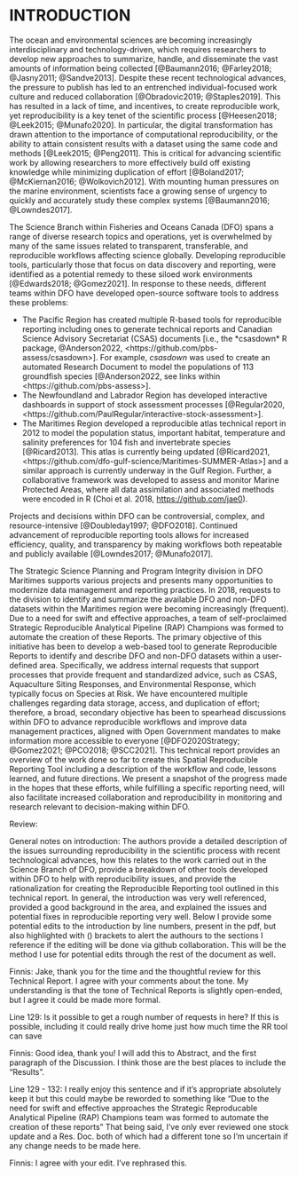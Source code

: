 # INTRODUCTION

The ocean and environmental sciences are becoming increasingly interdisciplinary and technology-driven, which requires researchers to develop new approaches to summarize, handle, and disseminate the vast amounts of information being collected [@Baumann2016; @Farley2018; @Jasny2011; @Sandve2013]. Despite these recent technological advances, the pressure to publish has led to an entrenched individual-focused work culture and reduced collaboration [@Obradovic2019; @Staples2019]. This has resulted in a lack of time, and incentives, to create reproducible work, yet reproducibility is a key tenet of the scientific process [@Heesen2018; @Leek2015; @Munafo2020]. In particular, the digital transformation has drawn attention to the importance of computational reproducibility, or the ability to attain consistent results with a dataset using the same code and methods [@Leek2015; @Peng2011]. This is critical for advancing scientific work by allowing researchers to more effectively build off existing knowledge while minimizing duplication of effort [@Boland2017; @McKiernan2016; @Wolkovich2012]. With mounting human pressures on the marine environment, scientists face a growing sense of urgency to quickly and accurately study these complex systems [@Baumann2016; @Lowndes2017].

The Science Branch within Fisheries and Oceans Canada (DFO) spans a range of diverse research topics and operations, yet is overwhelmed by many of the same issues related to transparent, transferable, and reproducible workflows affecting science globally. Developing reproducible tools, particularly those that focus on data discovery and reporting, were identified as a potential remedy to these siloed work environments [@Edwards2018; @Gomez2021]. In response to these needs, different teams within DFO have developed open-source software tools to address these problems:

* The Pacific Region has created multiple R-based tools for reproducible reporting including ones to generate technical reports and Canadian Science Advisory Secretariat (CSAS) documents [i.e., the *csasdown* R package, @Anderson2022, <https://github.com/pbs-assess/csasdown>]. For example, *csasdown* was used to create an automated Research Document to model the populations of 113 groundfish species [@Anderson2022, see links within <https://github.com/pbs-assess>].
* The Newfoundland and Labrador Region has developed interactive dashboards in support of stock assessment processes [@Regular2020, <https://github.com/PaulRegular/interactive-stock-assessment>].
* The Maritimes Region developed a reproducible atlas technical report in 2012 to model the population status, important habitat, temperature and salinity preferences for 104 fish and invertebrate species [@Ricard2013]. This atlas is currently being updated [@Ricard2021, <https://github.com/dfo-gulf-science/Maritimes-SUMMER-Atlas>] and a similar approach is currently underway in the Gulf Region. Further, a collaborative framework was developed to assess and monitor Marine Protected Areas, where all data assimilation and associated methods were encoded in R (Choi et al. 2018, <https://github.com/jae0>).

Projects and decisions within DFO can be controversial, complex, and resource-intensive [@Doubleday1997; @DFO2018]. Continued advancement of reproducible reporting tools allows for increased efficiency, quality, and transparency by making workflows both repeatable and publicly available [@Lowndes2017; @Munafo2017].

The Strategic Science Planning and Program Integrity division in DFO Maritimes supports various projects and presents many opportunities to modernize data management and reporting practices. In 2018, requests to the division to identify and summarize the available DFO and non-DFO datasets within the Maritimes region were becoming increasingly (frequent). Due to a need for swift and effective approaches, a team of self-proclaimed Strategic Reproducible Analytical Pipeline (RAP) Champions was formed to automate the creation of these Reports. The primary objective of this initiative has been to develop a web-based tool to generate Reproducible Reports to identify and describe DFO and non-DFO datasets within a user-defined area. Specifically, we address internal requests that support processes that provide frequent and standardized advice, such as CSAS, Aquaculture Siting Responses, and Environmental Response, which typically focus on Species at Risk. We have encountered multiple challenges regarding data storage, access, and duplication of effort; therefore, a broad, secondary objective has been to spearhead discussions within DFO to advance reproducible workflows and improve data management practices, aligned with Open Government mandates to make information more accessible to everyone [@DFO2020Strategy; @Gomez2021; @PCO2018; @SCC2021]. This technical report provides an overview of the work done so far to create this Spatial Reproducible Reporting Tool including a description of the workflow and code, lessons learned, and future directions. We present a snapshot of the progress made in the hopes that these efforts, while fulfilling a specific reporting need, will also facilitate increased collaboration and reproducibility in monitoring and research relevant to decision-making within DFO. 

Review:

General notes on introduction: The authors provide a detailed description of the issues surrounding reproducibility in the scientific process with recent technological advances, how this relates to the work carried out in the Science Branch of DFO, provide a breakdown of other tools developed within DFO to help with reproducibility issues, and provide the rationalization for creating the Reproducible Reporting tool outlined in this technical report. In general, the introduction was very well referenced, provided a good background in the area, and explained the issues and potential fixes in reproducible reporting very well. Below I provide some potential edits to the introduction by line numbers, present in the pdf, but also highlighted with () brackets to alert the authours to the sections I reference if the editing will be done via github collaboration. This will be the method I use for potential edits through the rest of the document as well.

Finnis: Jake, thank you for the time and the thoughtful review for this Technical Report. I agree with your comments about the tone. My understanding is that the tone of Technical Reports is slightly open-ended, but I agree it could be made more formal.

Line 129: Is it possible to get a rough number of requests in here? If this is possible, including it could really drive home just how much time the RR tool can save

Finnis: Good idea, thank you! I will add this to Abstract, and the first paragraph of the Discussion. I think those are the best places to include the "Results".


Line 129 - 132: I really enjoy this sentence and if it's appropriate absolutely keep it but this could maybe be reworded to something like "Due to the need for swift and effective approaches the Strategic Reproducable Analytical Pipeline (RAP) Champions team was formed to automate the creation of these reports" That being said, I've only ever reviewed one stock update and a Res. Doc. both of which had a different tone so I'm uncertain if any change needs to be made here.

Finnis: I agree with your edit. I've rephrased this.
\pagebreak
